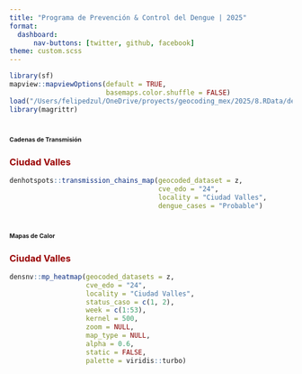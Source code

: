 ```yaml
---
title: "Programa de Prevención & Control del Dengue | 2025"
format: 
  dashboard:
      nav-buttons: [twitter, github, facebook]
theme: custom.scss
---
```


```r
library(sf)
mapview::mapviewOptions(default = TRUE,
                        basemaps.color.shuffle = FALSE)
load("/Users/felipedzul/OneDrive/proyects/geocoding_mex/2025/8.RData/denmex_2025.RData")
library(magrittr)
```


# [**Cadenas de Transmisión**]{style="font-size:8pt"}

::: panel-tabset

### [**Ciudad Valles**]{style="color:#990000"}
```r
denhotspots::transmission_chains_map(geocoded_dataset = z,
                                     cve_edo = "24",
                                     locality = "Ciudad Valles",
                                     dengue_cases = "Probable")
```
:::


# [**Mapas de Calor**]{style="font-size:8pt"}

::: panel-tabset

### [**Ciudad Valles**]{style="color:#990000"}

```r
densnv::mp_heatmap(geocoded_datasets = z,
                   cve_edo = "24",
                   locality = "Ciudad Valles",
                   status_caso = c(1, 2),
                   week = c(1:53),
                   kernel = 500,
                   zoom = NULL,
                   map_type = NULL,
                   alpha = 0.6,
                   static = FALSE,
                   palette = viridis::turbo)
```
:::

